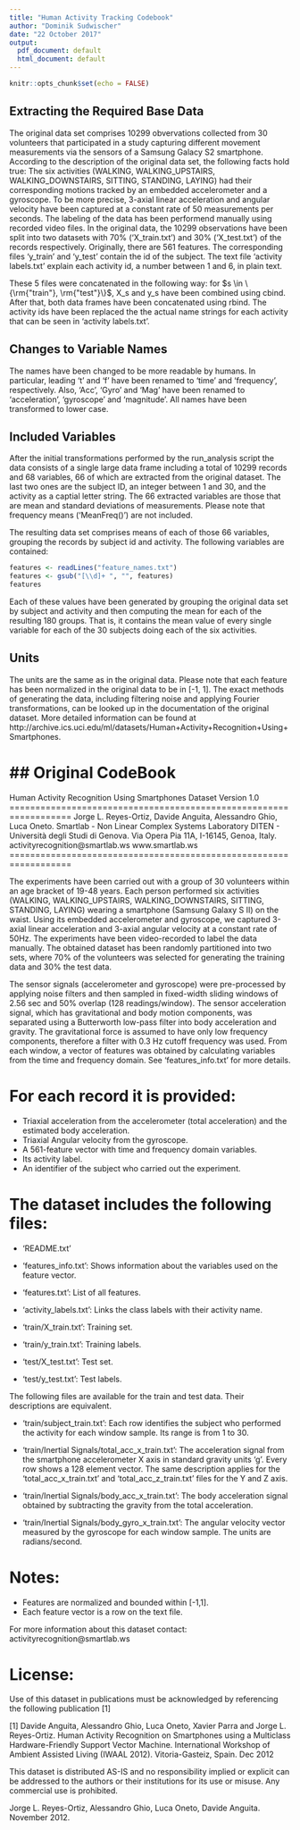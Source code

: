 ```yaml
---
title: "Human Activity Tracking Codebook"
author: "Dominik Sudwischer"
date: "22 October 2017"
output:
  pdf_document: default
  html_document: default
---
```


```r
knitr::opts_chunk$set(echo = FALSE)
```

## Extracting the Required Base Data

The original data set comprises 10299 obvervations collected from 30 volunteers that participated in a study capturing different movement measurements via the sensors of a Samsung Galacy S2 smartphone. According to the description of the original data set, the following facts hold true: The six activities (WALKING, WALKING_UPSTAIRS, WALKING_DOWNSTAIRS, SITTING, STANDING, LAYING) had their corresponding motions tracked by an embedded accelerometer and a gyroscope. To be more precise, 3-axial linear acceleration and angular velocity have been captured at a constant rate of 50 measurements per seconds. The labeling of the data has been performend manually using recorded video files. In the original data, the 10299 observations have been split into two datasets with 70% ('X_train.txt') and 30% ('X_test.txt') of the records respectively. Originally, there are 561 features. The corresponding files 'y_train' and 'y_test' contain the id of the subject. The text file 'activity labels.txt' explain each activity id, a number between 1 and 6, in plain text.

These 5 files were concatenated in the following way: for $s \in \{\rm{"train"}, \rm{"test"}\}$, X_s and y_s have been combined using cbind. After that, both data frames have been concatenated using rbind. The activity ids have been replaced the the actual name strings for each activity that can be seen in 'activity labels.txt'. 

## Changes to Variable Names

The names have been changed to be more readable by humans. In particular, leading 't' and 'f' have been renamed to 'time' and 'frequency', respectively. Also, 'Acc', 'Gyro' and 'Mag' have been renamed to 'acceleration', 'gyroscope' and 'magnitude'. All names have been transformed to lower case.

## Included Variables

After the initial transformations performed by the run_analysis script the data consists of a single large data frame including a total of 10299 records and 68 variables, 66 of which are extracted from the original dataset. The last two ones are the subject ID, an integer between 1 and 30, and the activity as a captial letter string. The 66 extracted variables are those that are mean and standard deviations of measurements. Please note that frequency means ('MeanFreq()') are not included.

The resulting data set comprises means of each of those 66 variables, grouping the records by subject id and activity. The following variables are contained:

```r
features <- readLines("feature_names.txt")
features <- gsub("[\\d]+ ", "", features)
features
```

Each of these values have been generated by grouping the original data set by subject and activity and then computing the mean for each of the resulting 180 groups. That is, it contains the mean value of every single variable for each of the 30 subjects doing each of the six activities.

## Units 

The units are the same as in the original data. Please note that each feature has been normalized in the original data to be in [-1, 1]. The exact methods of generating the data, including filtering noise and applying Fourier transformations, can be looked up in the documentation of the original dataset. More detailed information can be found at http://archive.ics.uci.edu/ml/datasets/Human+Activity+Recognition+Using+Smartphones.

## Original CodeBook
==================================================================
Human Activity Recognition Using Smartphones Dataset
Version 1.0
==================================================================
Jorge L. Reyes-Ortiz, Davide Anguita, Alessandro Ghio, Luca Oneto.
Smartlab - Non Linear Complex Systems Laboratory
DITEN - Università degli Studi di Genova.
Via Opera Pia 11A, I-16145, Genoa, Italy.
activityrecognition@smartlab.ws
www.smartlab.ws
==================================================================

The experiments have been carried out with a group of 30 volunteers within an age bracket of 19-48 years. Each person performed six activities (WALKING, WALKING_UPSTAIRS, WALKING_DOWNSTAIRS, SITTING, STANDING, LAYING) wearing a smartphone (Samsung Galaxy S II) on the waist. Using its embedded accelerometer and gyroscope, we captured 3-axial linear acceleration and 3-axial angular velocity at a constant rate of 50Hz. The experiments have been video-recorded to label the data manually. The obtained dataset has been randomly partitioned into two sets, where 70% of the volunteers was selected for generating the training data and 30% the test data. 

The sensor signals (accelerometer and gyroscope) were pre-processed by applying noise filters and then sampled in fixed-width sliding windows of 2.56 sec and 50% overlap (128 readings/window). The sensor acceleration signal, which has gravitational and body motion components, was separated using a Butterworth low-pass filter into body acceleration and gravity. The gravitational force is assumed to have only low frequency components, therefore a filter with 0.3 Hz cutoff frequency was used. From each window, a vector of features was obtained by calculating variables from the time and frequency domain. See 'features_info.txt' for more details. 

For each record it is provided:
======================================

- Triaxial acceleration from the accelerometer (total acceleration) and the estimated body acceleration.
- Triaxial Angular velocity from the gyroscope. 
- A 561-feature vector with time and frequency domain variables. 
- Its activity label. 
- An identifier of the subject who carried out the experiment.

The dataset includes the following files:
=========================================

- 'README.txt'

- 'features_info.txt': Shows information about the variables used on the feature vector.

- 'features.txt': List of all features.

- 'activity_labels.txt': Links the class labels with their activity name.

- 'train/X_train.txt': Training set.

- 'train/y_train.txt': Training labels.

- 'test/X_test.txt': Test set.

- 'test/y_test.txt': Test labels.

The following files are available for the train and test data. Their descriptions are equivalent. 

- 'train/subject_train.txt': Each row identifies the subject who performed the activity for each window sample. Its range is from 1 to 30. 

- 'train/Inertial Signals/total_acc_x_train.txt': The acceleration signal from the smartphone accelerometer X axis in standard gravity units 'g'. Every row shows a 128 element vector. The same description applies for the 'total_acc_x_train.txt' and 'total_acc_z_train.txt' files for the Y and Z axis. 

- 'train/Inertial Signals/body_acc_x_train.txt': The body acceleration signal obtained by subtracting the gravity from the total acceleration. 

- 'train/Inertial Signals/body_gyro_x_train.txt': The angular velocity vector measured by the gyroscope for each window sample. The units are radians/second. 

Notes: 
======
- Features are normalized and bounded within [-1,1].
- Each feature vector is a row on the text file.

For more information about this dataset contact: activityrecognition@smartlab.ws

License:
========
Use of this dataset in publications must be acknowledged by referencing the following publication [1] 

[1] Davide Anguita, Alessandro Ghio, Luca Oneto, Xavier Parra and Jorge L. Reyes-Ortiz. Human Activity Recognition on Smartphones using a Multiclass Hardware-Friendly Support Vector Machine. International Workshop of Ambient Assisted Living (IWAAL 2012). Vitoria-Gasteiz, Spain. Dec 2012

This dataset is distributed AS-IS and no responsibility implied or explicit can be addressed to the authors or their institutions for its use or misuse. Any commercial use is prohibited.

Jorge L. Reyes-Ortiz, Alessandro Ghio, Luca Oneto, Davide Anguita. November 2012.